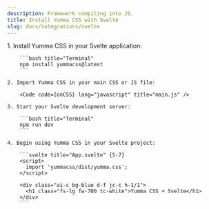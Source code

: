 ```yaml
---
description: Framework compiling into JS.
title: Install Yumma CSS with Svelte
slug: docs/integrations/svelte
---
```




<Steps>
    1. Install Yumma CSS in your Svelte application:

        ```bash title="Terminal"
        npm install yummacss@latest
        ```

    2. Import Yumma CSS in your main CSS or JS file:

        <Code code={onCSS} lang="javascript" title="main.js" />

    3. Start your Svelte development server:

        ```bash title="Terminal"
        npm run dev
        ```

    4. Begin using Yumma CSS in your Svelte project:

        ```svelte title="App.svelte" {5-7}
        <script>
          import 'yummacss/dist/yumma.css';
        </script>

        <div class="ai-c bg-blue d-f jc-c h-1/1">
          <h1 class="fs-lg fw-700 tc-white">Yumma CSS + Svelte</h1>
        </div>
        ```

</Steps>
